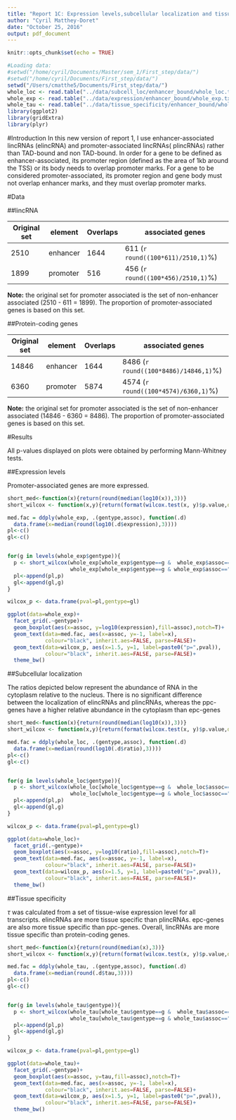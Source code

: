 ```yaml
---
title: "Report 1C: Expression levels,subcellular localization and tissue-specificity of elincRNAs and plincnRNAs."
author: "Cyril Matthey-Doret"
date: "October 25, 2016"
output: pdf_document
---
```


```r
knitr::opts_chunk$set(echo = TRUE)

#Loading data:
#setwd("/home/cyril/Documents/Master/sem_1/First_step/data/")
#setwd("/home/cyril/Documents/First_step/data/")
setwd("/Users/cmatthe5/Documents/First_step/data/")
whole_loc <- read.table("../data/subcell_loc/enhancer_bound/whole_loc.txt", header=T)
whole_exp <- read.table("../data/expression/enhancer_bound/whole_exp.txt", header=T)
whole_tau <- read.table("../data/tissue_specificity/enhancer_bound/whole_tau.txt", header=T)
library(ggplot2)
library(gridExtra)
library(plyr)
```
#Introduction
In this new version of report 1, I use enhancer-associated lincRNAs (elincRNA) and promoter-associated lincRNAs( plincRNAs) rather than TAD-bound and non TAD-bound. In order for a gene to be defined as enhancer-associated, its promoter region (defined as the area of 1kb around the TSS) or its body needs to overlap promoter marks. For a gene to be considered promoter-associated, its promoter region and gene body must not overlap enhancer marks, and they must overlap promoter marks.


#Data

##lincRNA

Original set|element|Overlaps|associated genes
------------|-------|---------|--------
2510|enhancer|1644|611 (`r round((100*611)/2510,1)`%)
1899|promoter|516|456 (`r round((100*456)/2510,1)`%)

__Note:__ the original set for promoter associated is the set of non-enhancer associated (2510 - 611 = 1899).
The proportion of promoter-associated genes is based on this set.

##Protein-coding genes

Original set|element|Overlaps|associated genes
------------|-------|---------|--------
14846|enhancer|1644|8486 (`r round((100*8486)/14846,1)`%)
6360|promoter|5874|4574 (`r round((100*4574)/6360,1)`%)

__Note:__ the original set for promoter associated is the set of non-enhancer associated (14846 - 6360 = 8486).
The proportion of promoter-associated genes is based on this set.

#Results

All p-values displayed on plots were obtained by performing Mann-Whitney tests.

##Expression levels

Promoter-associated genes are more expressed.


```r
short_med<-function(x){return(round(median(log10(x)),3))}
short_wilcox <- function(x,y){return(format(wilcox.test(x, y)$p.value,digits=3))}

med.fac = ddply(whole_exp, .(gentype,assoc), function(.d)
  data.frame(x=median(round(log10(.d$expression),3))))
pl<-c()
gl<-c()


for(g in levels(whole_exp$gentype)){
  p <- short_wilcox(whole_exp[whole_exp$gentype==g &  whole_exp$assoc=="e","expression"],
                    whole_exp[whole_exp$gentype==g & whole_exp$assoc=="p","expression"])
  pl<-append(pl,p)
  gl<-append(gl,g)
}

wilcox_p <- data.frame(pval=pl,gentype=gl)

ggplot(data=whole_exp)+
  facet_grid(.~gentype)+
  geom_boxplot(aes(x=assoc, y=log10(expression),fill=assoc),notch=T)+
  geom_text(data=med.fac, aes(x=assoc, y=-1, label=x), 
            colour="black", inherit.aes=FALSE, parse=FALSE)+
  geom_text(data=wilcox_p, aes(x=1.5, y=1, label=paste0("p=",pval)), 
            colour="black", inherit.aes=FALSE, parse=FALSE)+
  theme_bw()
```

##Subcellular localization

The ratios depicted below represent the abundance of RNA in the cytoplasm relative to the nucleus. There is no significant difference between the localization of elincRNAs and plincRNAs, whereas the ppc-genes have a higher relative abundance in the cytoplasm than epc-genes


```r

short_med<-function(x){return(round(median(log10(x)),3))}
short_wilcox <- function(x,y){return(format(wilcox.test(x, y)$p.value,digits=3))}

med.fac = ddply(whole_loc, .(gentype,assoc), function(.d)
  data.frame(x=median(round(log10(.d$ratio),3))))
pl<-c()
gl<-c()


for(g in levels(whole_loc$gentype)){
  p <- short_wilcox(whole_loc[whole_loc$gentype==g &  whole_loc$assoc=="e","ratio"],
                    whole_loc[whole_loc$gentype==g & whole_loc$assoc=="p","ratio"])
  pl<-append(pl,p)
  gl<-append(gl,g)
}

wilcox_p <- data.frame(pval=pl,gentype=gl)

ggplot(data=whole_loc)+
  facet_grid(.~gentype)+
  geom_boxplot(aes(x=assoc, y=log10(ratio),fill=assoc),notch=T)+
  geom_text(data=med.fac, aes(x=assoc, y=-1, label=x), 
            colour="black", inherit.aes=FALSE, parse=FALSE)+
  geom_text(data=wilcox_p, aes(x=1.5, y=1, label=paste0("p=",pval)), 
            colour="black", inherit.aes=FALSE, parse=FALSE)+
  theme_bw()

```

##Tissue specificity

$\tau$ was calculated from a set of tissue-wise expression level for all transcripts. elincRNAs are more tissue specific than plincRNAs. epc-genes are also more tissue specific than ppc-genes. Overall, lincRNAs are more tissue specific than protein-coding genes.

```r
short_med<-function(x){return(round(median(x),3))}
short_wilcox <- function(x,y){return(format(wilcox.test(x, y)$p.value,digits=3))}

med.fac = ddply(whole_tau, .(gentype,assoc), function(.d)
  data.frame(x=median(round(.d$tau,3))))
pl<-c()
gl<-c()


for(g in levels(whole_tau$gentype)){
  p <- short_wilcox(whole_tau[whole_tau$gentype==g &  whole_tau$assoc=="e","tau"],
                    whole_tau[whole_tau$gentype==g & whole_tau$assoc=="p","tau"])
  pl<-append(pl,p)
  gl<-append(gl,g)
}

wilcox_p <- data.frame(pval=pl,gentype=gl)

ggplot(data=whole_tau)+
  facet_grid(.~gentype)+
  geom_boxplot(aes(x=assoc, y=tau,fill=assoc),notch=T)+
  geom_text(data=med.fac, aes(x=assoc, y=-1, label=x), 
            colour="black", inherit.aes=FALSE, parse=FALSE)+
  geom_text(data=wilcox_p, aes(x=1.5, y=1, label=paste0("p=",pval)), 
            colour="black", inherit.aes=FALSE, parse=FALSE)+
  theme_bw()
```

